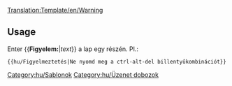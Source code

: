 [[Translation:Template/en/Warning]]
<noinclude></noinclude>{{en/ambox| type  = content
| text  = <strong>Figyelmeztetés</strong><br>{{{1|Bárki is írta ezt a sablont, semmi különös figyelmeztetéssel nem élt, így ezt alkalomadtán el lehet távolítani.}}}
}}<noinclude>

==Usage==
Enter <nowiki>{{</nowiki>'''Figyelem:'''|''text''<nowiki>}}</nowiki> a lap egy részén. Pl.:
<pre>{{hu/Figyelmeztetés|Ne nyomd meg a ctrl-alt-del billentyűkombinációt}}</pre>

[[Category:hu/Sablonok]][[Category:hu/Üzenet dobozok]]</noinclude>